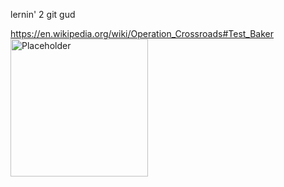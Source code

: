 lernin' 2 git gud

https://en.wikipedia.org/wiki/Operation_Crossroads#Test_Baker[[File:Placeholder|thumb|220px]]